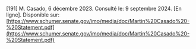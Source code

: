 \[191\]	M. Casado, 6 décembre 2023\. Consulté le: 9 septembre 2024\. \[En ligne\]. Disponible sur: [https://www.schumer.senate.gov/imo/media/doc/Martin%20Casado%20-%20Statement.pdf](https://www.schumer.senate.gov/imo/media/doc/Martin%20Casado%20-%20Statement.pdf)